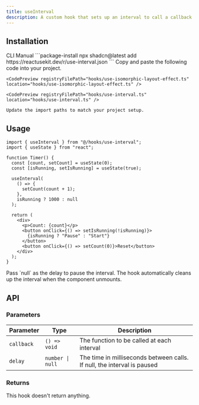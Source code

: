 ```yaml
---
title: useInterval
description: A custom hook that sets up an interval to call a callback function at specified intervals.
---
```


## Installation

<CodeTabs>
  <TabsList>
    <TabsTrigger value="cli">CLI</TabsTrigger>
    <TabsTrigger value="manual">Manual</TabsTrigger>
  </TabsList>
  
  <TabsContent value="cli">
    ```package-install
    npx shadcn@latest add https://reactusekit.dev/r/use-interval.json
    ```
  </TabsContent>
  
  <TabsContent value="manual">
    Copy and paste the following code into your project.

    <CodePreview registryFilePath="hooks/use-isomorphic-layout-effect.ts" location="hooks/use-isomorphic-layout-effect.ts" />

    <CodePreview registryFilePath="hooks/use-interval.ts" location="hooks/use-interval.ts" />

    Update the import paths to match your project setup.

  </TabsContent>
</CodeTabs>

## Usage

```tsx
import { useInterval } from "@/hooks/use-interval";
import { useState } from "react";

function Timer() {
  const [count, setCount] = useState(0);
  const [isRunning, setIsRunning] = useState(true);

  useInterval(
    () => {
      setCount(count + 1);
    },
    isRunning ? 1000 : null
  );

  return (
    <div>
      <p>Count: {count}</p>
      <button onClick={() => setIsRunning(!isRunning)}>
        {isRunning ? "Pause" : "Start"}
      </button>
      <button onClick={() => setCount(0)}>Reset</button>
    </div>
  );
}
```

<Callout type="info">
  Pass `null` as the delay to pause the interval. The hook automatically cleans
  up the interval when the component unmounts.
</Callout>

## API

### Parameters

| Parameter  | Type             | Description                                                             |
| ---------- | ---------------- | ----------------------------------------------------------------------- |
| `callback` | `() => void`     | The function to be called at each interval                              |
| `delay`    | `number \| null` | The time in milliseconds between calls. If null, the interval is paused |

### Returns

This hook doesn't return anything.
